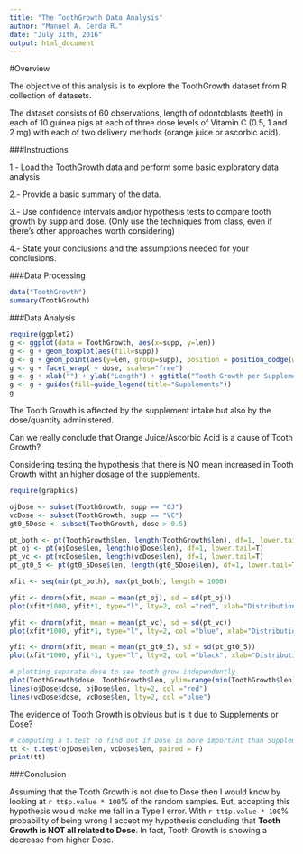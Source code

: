 ```yaml
---
title: "The ToothGrowth Data Analysis"
author: "Manuel A. Cerda R."
date: "July 31th, 2016"
output: html_document
---
```


#Overview

The objective of this analysis is to explore the ToothGrowth dataset from R collection of datasets.

The dataset consists of 60 observations, length of odontoblasts (teeth) in each of 10 guinea pigs at each of three dose levels of Vitamin C (0.5, 1 and 2 mg) with each of two delivery methods (orange juice or ascorbic acid).


###Instructions

1.- Load the ToothGrowth data and perform some basic exploratory data analysis

2.- Provide a basic summary of the data.

3.- Use confidence intervals and/or hypothesis tests to compare tooth growth by supp and dose. (Only use the techniques from class, even if there's other approaches worth considering)

4.- State your conclusions and the assumptions needed for your conclusions.


###Data Processing

```r
data("ToothGrowth")
summary(ToothGrowth)
```


###Data Analysis

```r
require(ggplot2)
g <- ggplot(data = ToothGrowth, aes(x=supp, y=len))
g <- g + geom_boxplot(aes(fill=supp))
g <- g + geom_point(aes(y=len, group=supp), position = position_dodge(width=0.75))
g <- g + facet_wrap( ~ dose, scales="free")
g <- g + xlab("") + ylab("Length") + ggtitle("Tooth Growth per Supplement")
g <- g + guides(fill=guide_legend(title="Supplements"))
g
```

The Tooth Growth is affected by the supplement intake but also by the dose/quantity administered.

Can we really conclude that Orange Juice/Ascorbic Acid is a cause of Tooth Growth?

Considering testing the hypothesis that there is NO mean increased in Tooth Growth witht an higher dosage of the supplements.

```r
require(graphics)

ojDose <- subset(ToothGrowth, supp == "OJ")
vcDose <- subset(ToothGrowth, supp == "VC")
gt0_5Dose <- subset(ToothGrowth, dose > 0.5)

pt_both <- pt(ToothGrowth$len, length(ToothGrowth$len), df=1, lower.tail=T)
pt_oj <- pt(ojDose$len, length(ojDose$len), df=1, lower.tail=T)
pt_vc <- pt(vcDose$len, length(vcDose$len), df=1, lower.tail=T)
pt_gt0_5 <- pt(gt0_5Dose$len, length(gt0_5Dose$len), df=1, lower.tail=T)

xfit <- seq(min(pt_both), max(pt_both), length = 1000) 

yfit <- dnorm(xfit, mean = mean(pt_oj), sd = sd(pt_oj))
plot(xfit*1000, yfit*1, type="l", lty=2, col ="red", xlab="Distribution", ylab = "Dose", main="Ascorbic Acid all Dose")

yfit <- dnorm(xfit, mean = mean(pt_vc), sd = sd(pt_vc))
plot(xfit*1000, yfit*1, type="l", lty=2, col ="blue", xlab="Distribution", ylab = "Dose", main="Vitamin C all Dose")

yfit <- dnorm(xfit, mean = mean(pt_gt0_5), sd = sd(pt_gt0_5))
plot(xfit*1000, yfit*1, type="l", lty=2, col ="black", xlab="Distribution", ylab = "Dose", main="All Supplement with Dose higher than 0.5")

# plotting separate dose to see tooth grow independently
plot(ToothGrowth$dose, ToothGrowth$len, ylim=range(min(ToothGrowth$len):max(ToothGrowth$len)), xlim=range(seq(0.5,2.0,length=3)), col ="black", xlab="Dose", ylab = "Tooth Growth", main="Tooth Growth per Dose")
lines(ojDose$dose, ojDose$len, lty=2, col ="red")
lines(vcDose$dose, vcDose$len, lty=2, col ="blue")

```

The evidence of Tooth Growth is obvious but is it due to Supplements or Dose?

```r
# computing a t.test to find out if Dose is more important than Supplements
tt <- t.test(ojDose$len, vcDose$len, paired = F)
print(tt)
```


###Conclusion

Assuming that the Tooth Growth is not due to Dose then I would know by looking at ```r tt$p.value * 100```% of the random samples. But, accepting this hypothesis would make me fall in a Type I error. With ```r tt$p.value * 100```% probability of being wrong I accept my hypothesis concluding that **Tooth Growth is NOT all related to Dose**. In fact, Tooth Growth is showing a decrease from higher Dose.